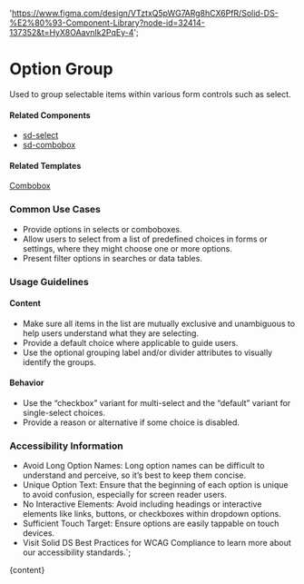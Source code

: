 

  'https://www.figma.com/design/VTztxQ5pWG7ARg8hCX6PfR/Solid-DS-%E2%80%93-Component-Library?node-id=32414-137352&t=HyX8OAavnIk2PqEy-4';

# Option Group

Used to group selectable items within various form controls such as select.

<DefaultStory />

<DocumentationLinks storybookLink="${storybookLink}" figmaLibrary="${figmaLibrary}" figmaDocs="${figmaDocs}" />

#### Related Components

- [sd-select](/?path=/docs/components-sd-select--docs)
- [sd-combobox](/?path=/docs/components-sd-combobox--docs)

#### Related Templates

[Combobox](/?path=/docs/templates-combobox--docs)

### Common Use Cases

- Provide options in selects or comboboxes.
- Allow users to select from a list of predefined choices in forms or settings, where they might choose one or more options.
- Present filter options in searches or data tables.

### Usage Guidelines

#### Content

- Make sure all items in the list are mutually exclusive and unambiguous to help users understand what they are selecting.
- Provide a default choice where applicable to guide users.
- Use the optional grouping label and/or divider attributes to visually identify the groups.

#### Behavior

- Use the “checkbox” variant for multi-select and the “default” variant for single-select choices.
- Provide a reason or alternative if some choice is disabled.

### Accessibility Information

- Avoid Long Option Names: Long option names can be difficult to understand and perceive, so it’s best to keep them concise.
- Unique Option Text: Ensure that the beginning of each option is unique to avoid confusion, especially for screen reader users.
- No Interactive Elements: Avoid including headings or interactive elements like links, buttons, or checkboxes within dropdown options.
- Sufficient Touch Target: Ensure options are easily tappable on touch devices.
- Visit <sd-link href="https://www.figma.com/design/YDktJcseQIIQbsuCpoKS4V/Component-Docs?node-id=10708-5011&t=Z1FxSGWkmXG5r5sw-4" target="_blank">Solid DS Best Practices for WCAG Compliance</sd-link> to learn more about our accessibility standards.`;

<Meta title="Components/sd-optgroup/Overview" />

<OverviewFormatter story={SdOptGroupStories.Default}>{content}</OverviewFormatter>
